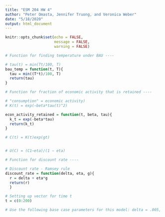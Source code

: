 ```yaml
---
title: "ESM 204 HW 4"
author: "Peter Omasta, Jennifer Truong, and Veronica Weber"
date: "5/18/2020"
output: html_document
---
```


```r
knitr::opts_chunk$set(echo = FALSE,
                      message = FALSE,
                      warning = FALSE)
```

```r

# Function for finding temperature under BAU ----

# tau(t) = min(Tt/100, T)
bau_temp = function(t, T){
  tau = min((T*t)/100, T)
  return(tau)
}

# Function for fraction of economic activity that is retained ----

# "consumption" = economic activity)
# K(t) = exp(−beta*tau(t)^2)

econ_activity_retained = function(t, beta, tau){
  k_t = exp(-beta*tau)
  return(k_t)
}

# C(t) = K(t)exp(gt)


# U(C) = (C1−eta)/(1 − eta)

# Function for discount rate ----

# Discount rate - Ramsey rule
discount_rate = function(delta, eta, g){
  r = delta + eta*g
  return(r)
  }
```

```r

# Setting up vector for time t
t = c(0:200)

# Use the following base case parameters for this model: delta = .005, eta = .5, g = .01, beta = .05.

```

